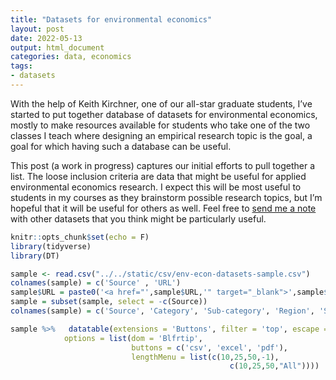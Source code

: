 ```yaml
---
title: "Datasets for environmental economics"
layout: post
date: 2022-05-13
output: html_document
categories: data, economics
tags:
- datasets
---
```


With the help of Keith Kirchner, one of our all-star graduate students, I've started to put together database of datasets for environmental economics, mostly to make resources available for students who take one of the two classes I teach where designing an empirical research topic is the goal, a goal for which having such a database can be useful. 

This post (a work in progress) captures our initial efforts to pull together a list. The loose inclusion criteria are data that might be useful for applied environmental economics research. I expect this will be most useful to students in my courses as they brainstorm possible research topics, but I'm hopeful that it will be useful for others as well. Feel free to [send me a note](mailto:patrick.baylis@ubc.ca) with other datasets that you think might be particularly useful.


```r
knitr::opts_chunk$set(echo = F)
library(tidyverse)
library(DT)
```



```r
sample <- read.csv("../../static/csv/env-econ-datasets-sample.csv")
colnames(sample) = c('Source' , 'URL')
sample$URL = paste0('<a href="',sample$URL,'" target="_blank">',sample$Source,'</a>')
sample = subset(sample, select = -c(Source))
colnames(sample) = c('Source', 'Category', 'Sub-category', 'Region', 'Start Date', 'End Date', 'Description')

```

```r
sample %>%   datatable(extensions = 'Buttons', filter = 'top', escape = FALSE,
            options = list(dom = 'Blfrtip',
                           buttons = c('csv', 'excel', 'pdf'),
                           lengthMenu = list(c(10,25,50,-1),
                                                 c(10,25,50,"All"))))

```



